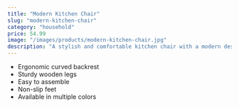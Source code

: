 ```yaml
---
title: "Modern Kitchen Chair"
slug: "modern-kitchen-chair"
category: "household"
price: 54.99
image: "/images/products/modern-kitchen-chair.jpg"
description: "A stylish and comfortable kitchen chair with a modern design. Perfect for dining rooms, breakfast nooks, or kitchen islands."
---
```


- Ergonomic curved backrest
- Sturdy wooden legs
- Easy to assemble
- Non-slip feet
- Available in multiple colors

